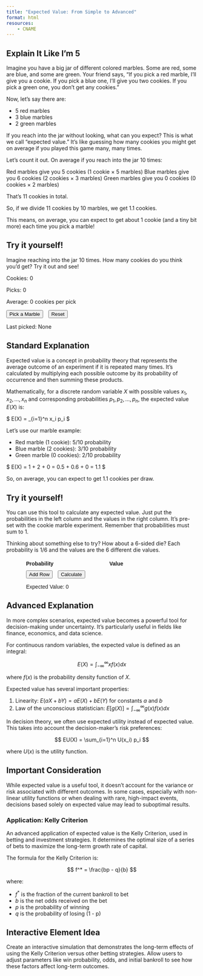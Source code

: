 ```yaml
---
title: "Expected Value: From Simple to Advanced"
format: html
resources: 
    - CNAME
---
```

<!-- ```{=html}
<iframe src="expected-value-widget.html" width="100%" height="500px" frameborder="0"></iframe> -->

## Explain It Like I'm 5

Imagine you have a big jar of different colored marbles. Some are red, some are blue, and some are green. Your friend says, "If you pick a red marble, I'll give you a cookie. If you pick a blue one, I'll give you two cookies. If you pick a green one, you don't get any cookies."

Now, let's say there are:

- 5 red marbles
- 3 blue marbles
- 2 green marbles

If you reach into the jar without looking, what can you expect? This is what we call "expected value." It's like guessing how many cookies you might get on average if you played this game many, many times.

Let's count it out. On average if you reach into the jar 10 times:

Red marbles give you 5 cookies (1 cookie × 5 marbles)
Blue marbles give you 6 cookies (2 cookies × 3 marbles)
Green marbles give you 0 cookies (0 cookies × 2 marbles)

That's 11 cookies in total. 

So, if we divide 11 cookies by 10 marbles, we get 1.1 cookies. 

This means, on average, you can expect to get about 1 cookie (and a tiny bit more) each time you pick a marble!

::: {.callout-tip}
## Try it yourself!

Imagine reaching into the jar 10 times. How many cookies do you think you'd get? Try it out and see!
:::

```{=html}
<div id="marble-picker">
<div id="marble-picker">
  <p>Cookies: <span id="cookie-count">0</span></p>
  <p>Picks: <span id="pick-count">0</span></p>
  <p>Average: <span id="average">0</span> cookies per pick</p>
  <button id="pick-button">Pick a Marble</button>
  <button id="reset-button">Reset</button>
  <p>Last picked: <span id="last-picked">None</span></p>
  <div id="marble-history"></div>
</div>

<style>
  .marble {
    display: inline-block;
    width: 20px;
    height: 20px;
    border-radius: 50%;
    margin: 2px;
  }
  .red { background-color: red; }
  .blue { background-color: blue; }
  .green { background-color: green; }
</style>

<script>
  const cookieCount = document.getElementById('cookie-count');
  const pickCount = document.getElementById('pick-count');
  const average = document.getElementById('average');
  const pickButton = document.getElementById('pick-button');
  const resetButton = document.getElementById('reset-button');
  const lastPicked = document.getElementById('last-picked');
  const marbleHistory = document.getElementById('marble-history');

  let cookies = 0;
  let picks = 0;

  pickButton.addEventListener('click', () => {
    const random = Math.random();
    let marbleColor, cookiesWon;
    
    if (random < 0.5) {
      marbleColor = 'red';
      cookiesWon = 1;
    } else if (random < 0.8) {
      marbleColor = 'blue';
      cookiesWon = 2;
    } else {
      marbleColor = 'green';
      cookiesWon = 0;
    }
    
    cookies += cookiesWon;
    picks += 1;
    
    lastPicked.textContent = `${marbleColor} (${cookiesWon} cookie${cookiesWon !== 1 ? 's' : ''})`;
    lastPicked.style.color = marbleColor;
    
    const marble = document.createElement('div');
    marble.className = `marble ${marbleColor}`;
    marbleHistory.prepend(marble);
    
    updateDisplay();
  });

  resetButton.addEventListener('click', () => {
    cookies = 0;
    picks = 0;
    lastPicked.textContent = 'None';
    lastPicked.style.color = 'black';
    marbleHistory.innerHTML = '';
    updateDisplay();
  });

  function updateDisplay() {
    cookieCount.textContent = cookies;
    pickCount.textContent = picks;
    average.textContent = picks > 0 ? (cookies / picks).toFixed(2) : '0';
  }
</script>
</div>
```

## Standard Explanation

Expected value is a concept in probability theory that represents the average outcome of an experiment if it is repeated many times. It's calculated by multiplying each possible outcome by its probability of occurrence and then summing these products.

Mathematically, for a discrete random variable $X$ with possible values $x_1, x_2, ..., x_n$ and corresponding probabilities $p_1, p_2, ..., p_n$, the expected value $E(X)$ is:

$ E(X) = \sum_{i=1}^n x_i p_i $

Let's use our marble example:

- Red marble (1 cookie): 5/10 probability
- Blue marble (2 cookies): 3/10 probability
- Green marble (0 cookies): 2/10 probability

$ E(X) = 1 \cdot \frac{5}{10} + 2 \cdot \frac{3}{10} + 0 \cdot \frac{2}{10} = 0.5 + 0.6 + 0 = 1.1 $

So, on average, you can expect to get 1.1 cookies per draw.

::: {.callout-tip}
## Try it yourself!

You can use this tool to calculate any expected value. Just put the probabilities in the left column and the values in the right column. It's pre-set with the cookie marble experiment. Remember that probabilities must sum to 1. 

Thinking about something else to try? How about a 6-sided die? Each probability is 1/6 and the values are the 6 different die values. 
:::

```{=html}
<div id="ev-calculator">
<div id="ev-calculator">
  <div id="inputs">
    <div class="input-headers">
      <span>Probability</span>
      <span>Value</span>
    </div>
    <div id="input-rows"></div>
  </div>
  <button id="add-row">Add Row</button>
  <button id="calculate">Calculate</button>
  <p>Expected Value: <span id="expected-value">0</span></p>
  <p id="error-message" style="color: red;"></p>
</div>

<style>
  #ev-calculator {
    font-family: Arial, sans-serif;
    max-width: 400px;
    margin: 20px auto;
  }
  .input-headers {
    display: flex;
    justify-content: space-between;
    margin-bottom: 10px;
    font-weight: bold;
  }
  .input-headers span {
    width: 45%;
  }
  .input-row {
    display: flex;
    justify-content: space-between;
    margin-bottom: 10px;
  }
  .input-row input {
    width: 40%;
  }
  button {
    margin-right: 10px;
  }
</style>

<script>
  const inputRows = document.getElementById('input-rows');
  const addRowButton = document.getElementById('add-row');
  const calculateButton = document.getElementById('calculate');
  const expectedValueSpan = document.getElementById('expected-value');
  const errorMessage = document.getElementById('error-message');

  let inputs = [
    { probability: 0.5, value: 1 },
    { probability: 0.3, value: 2 },
    { probability: 0.2, value: 0 },
  ];

  function renderInputs() {
    inputRows.innerHTML = '';
    inputs.forEach((input, index) => {
      const row = document.createElement('div');
      row.className = 'input-row';
      row.innerHTML = `
        <input type="number" placeholder="Probability" value="${input.probability}" step="0.01" min="0" max="1"
               onchange="updateInput(${index}, 'probability', this.value)">
        <input type="number" placeholder="Value" value="${input.value}" 
               onchange="updateInput(${index}, 'value', this.value)">
        <button onclick="removeRow(${index})">Remove</button>
      `;
      inputRows.appendChild(row);
    });
  }

  function updateInput(index, field, value) {
    inputs[index][field] = parseFloat(value) || 0;
  }

  function addRow() {
    inputs.push({ probability: 0, value: 0 });
    renderInputs();
  }

  function removeRow(index) {
    inputs = inputs.filter((_, i) => i !== index);
    renderInputs();
  }

  function calculateEV() {
    const totalProbability = inputs.reduce((sum, { probability }) => sum + probability, 0);
    
    if (Math.abs(totalProbability - 1) > 0.0001) {  // Allow for small floating-point errors
      errorMessage.textContent = `Error: Probabilities must sum to 1. Current sum: ${totalProbability.toFixed(4)}`;
      expectedValueSpan.textContent = 'N/A';
    } else {
      errorMessage.textContent = '';
      const ev = inputs.reduce((sum, { probability, value }) => sum + probability * value, 0);
      expectedValueSpan.textContent = ev.toFixed(2);
    }
  }

  addRowButton.addEventListener('click', addRow);
  calculateButton.addEventListener('click', calculateEV);

  renderInputs();
</script>
</div>
```

## Advanced Explanation

In more complex scenarios, expected value becomes a powerful tool for decision-making under uncertainty. It's particularly useful in fields like finance, economics, and data science.

For continuous random variables, the expected value is defined as an integral:

$$ E(X) = \int_{-\infty}^{\infty} x f(x) dx $$

where $f(x)$ is the probability density function of $X$.

Expected value has several important properties:

1. Linearity: $E(aX + bY) = aE(X) + bE(Y)$ for constants $a$ and $b$
2. Law of the unconscious statistician: $E[g(X)] = \int_{-\infty}^{\infty} g(x) f(x) dx$

In decision theory, we often use expected utility instead of expected value. This takes into account the decision-maker's risk preferences:

$$ EU(X) = \sum_{i=1}^n U(x_i) p_i $$

where $U(x)$ is the utility function.

::: {.callout-warning}
## Important Consideration

While expected value is a useful tool, it doesn't account for the variance or risk associated with different outcomes. In some cases, especially with non-linear utility functions or when dealing with rare, high-impact events, decisions based solely on expected value may lead to suboptimal results.
:::

### Application: Kelly Criterion

An advanced application of expected value is the Kelly Criterion, used in betting and investment strategies. It determines the optimal size of a series of bets to maximize the long-term growth rate of capital.

The formula for the Kelly Criterion is:

$$ f^* = \frac{bp - q}{b} $$

where:

- $f^*$ is the fraction of the current bankroll to bet
- $b$ is the net odds received on the bet
- $p$ is the probability of winning
- $q$ is the probability of losing (1 - p)

::: {.callout-tip}
## Interactive Element Idea

Create an interactive simulation that demonstrates the long-term effects of using the Kelly Criterion versus other betting strategies. Allow users to adjust parameters like win probability, odds, and initial bankroll to see how these factors affect long-term outcomes.
:::